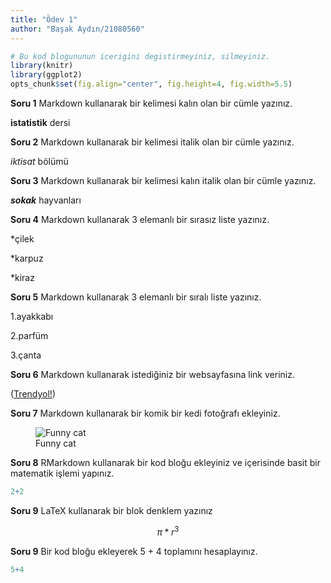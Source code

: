 ```yaml
---
title: "Ödev 1"
author: "Başak Aydın/21080560"
---
```


```r
# Bu kod blogununun icerigini degistirmeyiniz, silmeyiniz.
library(knitr)
library(ggplot2)
opts_chunk$set(fig.align="center", fig.height=4, fig.width=5.5)
```

**Soru 1** Markdown kullanarak bir kelimesi kalın olan bir cümle yazınız.

**istatistik** dersi


**Soru 2** Markdown kullanarak bir kelimesi italik olan bir cümle yazınız.

_iktisat_ bölümü

**Soru 3** Markdown kullanarak bir kelimesi kalın italik olan bir cümle yazınız.

**_sokak_** hayvanları

**Soru 4** Markdown kullanarak 3 elemanlı bir sırasız liste yazınız.

*çilek 

*karpuz 

*kiraz 

**Soru 5** Markdown kullanarak 3 elemanlı bir sıralı liste yazınız.

1.ayakkabı

2.parfüm

3.çanta

**Soru 6** Markdown kullanarak istediğiniz bir websayfasına link veriniz.

 ([Trendyol!](http://www.trendyol.com/))


**Soru 7** Markdown kullanarak bir komik bir kedi fotoğrafı ekleyiniz.

![Funny cat](https://i.pinimg.com/564x/02/d3/ae/02d3ae22f2a99d86b28e582ffcb08244.jpg)

**Soru 8** RMarkdown kullanarak bir kod bloğu ekleyiniz ve içerisinde basit bir matematik işlemi yapınız.


```r
2+2

```

**Soru 9** LaTeX kullanarak bir blok denklem yazınız

$$
\pi*r^{3}
$$

**Soru 9** Bir kod bloğu ekleyerek 5 + 4 toplamını hesaplayınız.

```r
5+4
```

